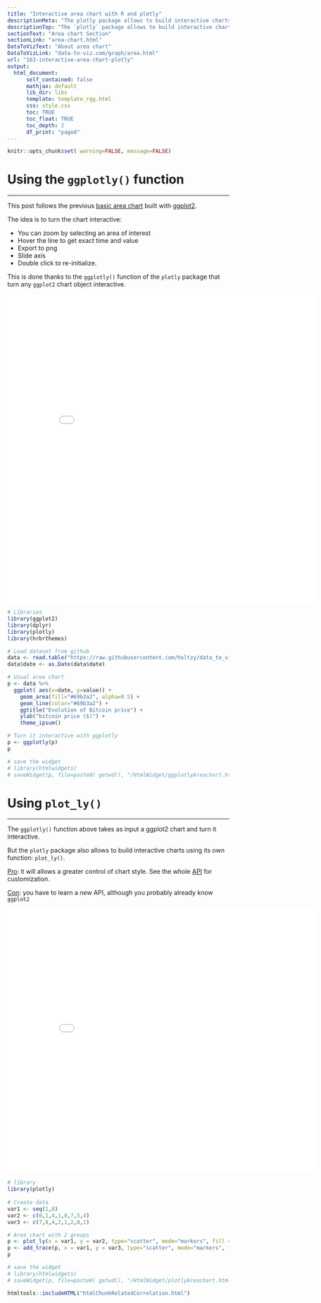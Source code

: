 ```yaml
---
title: "Interactive area chart with R and plotly"
descriptionMeta: "The plotly package allows to build interactive charts directly from R. Here is a application to area chart, with explanation and reproducible code."
descriptionTop: "The `plotly` package allows to build interactive charts directly from `R`. Here is a application to [area chart](area-chart.html), using both the `plot_ly()` and `ggplotly()` functions."
sectionText: "Area chart Section"
sectionLink: "area-chart.html"
DataToVizText: "About area chart"
DataToVizLink: "data-to-viz.com/graph/area.html"
url: "163-interactive-area-chart-plotly"
output:
  html_document:
      self_contained: false    
      mathjax: default
      lib_dir: libs
      template: template_rgg.html
      css: style.css
      toc: TRUE
      toc_float: TRUE
      toc_depth: 2
      df_print: "paged"
---
```



```r
knitr::opts_chunk$set( warning=FALSE, message=FALSE)
```

<div class="container">




# Using the `ggplotly()` function
***

<div class = "row">

<div class = "col-md-6  col-sm-12 align-self-center">

This post follows the previous [basic area chart](164-area-chart-ggplot2.html) built with [ggplot2](ggplot2.html).

The idea is to turn the chart interactive:

- You can zoom by selecting an area of interest
- Hover the line to get exact time and value
- Export to png
- Slide axis
- Double click to re-initialize.

This is done thanks to the `ggplotly()` function of the `plotly` package that turn any `ggplot2` chart object interactive. 

</div>


<div class = "col-md-6  col-sm-12">

<center><iframe src="HtmlWidget/ggplotlyAreachart.html" height="700" width="700" style="border:none;"></iframe></center>

</div>
</div>




```r
# Libraries
library(ggplot2)
library(dplyr)
library(plotly)
library(hrbrthemes)

# Load dataset from github
data <- read.table("https://raw.githubusercontent.com/holtzy/data_to_viz/master/Example_dataset/3_TwoNumOrdered.csv", header=T)
data$date <- as.Date(data$date)

# Usual area chart
p <- data %>%
  ggplot( aes(x=date, y=value)) +
    geom_area(fill="#69b3a2", alpha=0.5) +
    geom_line(color="#69b3a2") +
    ggtitle("Evolution of Bitcoin price") +
    ylab("bitcoin price ($)") +
    theme_ipsum()

# Turn it interactive with ggplotly
p <- ggplotly(p)
p

# save the widget
# library(htmlwidgets)
# saveWidget(p, file=paste0( getwd(), "/HtmlWidget/ggplotlyAreachart.html"))
```















# Using `plot_ly()`
***

<div class = "row">

<div class = "col-md-6  col-sm-12 align-self-center">

The `ggplotly()` function above takes as input a ggplot2 chart and turn it interactive.

But the `plotly` package also allows to build interactive charts using its own function: `plot_ly()`.

<u>Pro</u>: it will allows a greater control of chart style. See the whole [API](https://plot.ly/r/reference/) for customization.

<u>Con</u>: you have to learn a new API, although you probably already know `ggplot2`
</div>


<div class = "col-md-6  col-sm-12">

<center><iframe src="HtmlWidget/plotlyAreachart.html" height="600" width="700" style="border:none;"></iframe></center>

</div>
</div>




```r
# library
library(plotly)
 
# Create data
var1 <- seq(1,8)
var2 <- c(0,1,4,1,8,7,5,4)
var3 <- c(7,8,4,2,1,2,0,1)

# Area chart with 2 groups
p <- plot_ly(x = var1, y = var2, type="scatter", mode="markers", fill = "tozeroy")
p <- add_trace(p, x = var1, y = var3, type="scatter", mode="markers", fill = "tonexty")
p

# save the widget
# library(htmlwidgets)
# saveWidget(p, file=paste0( getwd(), "/HtmlWidget/plotlyAreachart.html"))
```





<!-- Close container -->
</div>




```r
htmltools::includeHTML("htmlChunkRelatedCorrelation.html")
```
